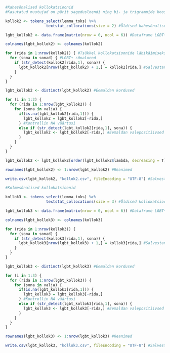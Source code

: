 ```r
#Kahesõnalised kollokatsioonid
#Kasutatud muutujad on pärit sagedusloendi ning bi- ja trigrammide koostamise koodidest

kollok2 <- tokens_select(lemma_toks) %>% 
                  textstat_collocations(size = 2) #Üldised kahesõnalised kollokatsioonid

lgbt_kollok2 <- data.frame(matrix(nrow = 0, ncol = 6)) #Dataframe LGBT+ kollokatsioonide jaoks

colnames(lgbt_kollok2) <- colnames(kollok2)

for (rida in 1:nrow(kollok2)) { #Tsükkel kollokatsioonide läbikäimiseks
  for (sona in sonad) { #LGBT+ sõnaloend
    if (str_detect(kollok2[rida,1], sona)) {
      lgbt_kollok2[nrow(lgbt_kollok2) + 1,] = kollok2[rida,] #Salvestan LGBT+ kollokatsioonid dataframe'i
    }
  }
}

lgbt_kollok2 <- distinct(lgbt_kollok2) #Eemaldan kordused

for (i in 1:2) {
  for (rida in 1:nrow(lgbt_kollok2)) {
    for (sona in valja) {
      if(is.na(lgbt_kollok2[rida,1])) {
        lgbt_kollok2 = lgbt_kollok2[-rida,]
      } #Kontrollin NA väärtusi
      else if (str_detect(lgbt_kollok2[rida,1], sona)) {
        lgbt_kollok2 <- lgbt_kollok2[-rida,] #Eemaldan valepositiivsed kollokatsioonid
      }
    }
  }
}

lgbt_kollok2 <- lgbt_kollok2[order(lgbt_kollok2$lambda, decreasing = T),] #Sorteerin tabeli lambda väärtuste järgi

rownames(lgbt_kollok2) <- 1:nrow(lgbt_kollok2) #Reanimed

write.csv(lgbt_kollok2, "kollok2.csv", fileEncoding = "UTF-8") #Salvestan kollokatsioonid CSV faili
```

```r
#Kolmesõnalised kollokatsioonid

kollok3 <- tokens_select(lemma_toks) %>% 
                  textstat_collocations(size = 3) #Üldised kollokatsioonid

lgbt_kollok3 <- data.frame(matrix(nrow = 0, ncol = 6)) #Dataframe LGBT+ kollokatsioonidele

colnames(lgbt_kollok3) <- colnames(kollok3)

for (rida in 1:nrow(kollok3)) {
  for (sona in sonad) {
    if (str_detect(kollok3[rida,1], sona)) {
      lgbt_kollok3[nrow(lgbt_kollok3) + 1,] = kollok3[rida,] #Salvestan LGBT+ kollokatsioonid dataframe'i
    }
  }
}

lgbt_kollok3 <- distinct(lgbt_kollok3) #Eemaldan kordused

for (i in 1:3) {
  for (rida in 1:nrow(lgbt_kollok3)) {
    for (sona in valja) {
      if(is.na(lgbt_kollok3[rida,1])) {
        lgbt_kollok3 = lgbt_kollok3[-rida,]
      } #Kontrollin NA väärtusi
      else if (str_detect(lgbt_kollok3[rida,1], sona)) {
        lgbt_kollok3 <- lgbt_kollok3[-rida,] #Eemaldan valepositiivsed kollokatsioonid
      }
    }
  }
}

rownames(lgbt_kollok3) <- 1:nrow(lgbt_kollok3) #Reanimed

write.csv(lgbt_kollok3, "kollok3.csv", fileEncoding = "UTF-8") #Salvestan kollokatsioonid CSV faili
```